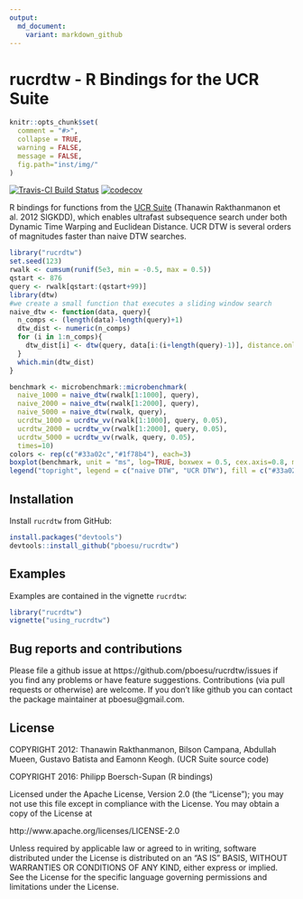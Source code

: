 ```yaml
---
output:
  md_document:
    variant: markdown_github
---
```


# rucrdtw - R Bindings for the UCR Suite


```r
knitr::opts_chunk$set(
  comment = "#>",
  collapse = TRUE,
  warning = FALSE,
  message = FALSE,
  fig.path="inst/img/"
)
```

[![Travis-CI Build Status](https://api.travis-ci.org/pboesu/rucrdtw.svg?branch=master)](https://travis-ci.org/pboesu/rucrdtw)
[![codecov](https://codecov.io/gh/pboesu/rucrdtw/branch/master/graph/badge.svg)](https://codecov.io/gh/pboesu/rucrdtw)

R bindings for functions from the [UCR Suite](http://www.cs.ucr.edu/~eamonn/UCRsuite.html) (Thanawin Rakthanmanon et al. 2012 SIGKDD), which enables ultrafast subsequence search under both Dynamic Time Warping and Euclidean Distance. UCR DTW is several orders of magnitudes faster than naive DTW searches. 

```r
library("rucrdtw")
set.seed(123)
rwalk <- cumsum(runif(5e3, min = -0.5, max = 0.5))
qstart <- 876
query <- rwalk[qstart:(qstart+99)]
library(dtw)
#we create a small function that executes a sliding window search
naive_dtw <- function(data, query){
  n_comps <- (length(data)-length(query)+1)
  dtw_dist <- numeric(n_comps)
  for (i in 1:n_comps){
    dtw_dist[i] <- dtw(query, data[i:(i+length(query)-1)], distance.only = TRUE, window.type="sakoechiba", window.size=5)$distance
  }
  which.min(dtw_dist)
}

benchmark <- microbenchmark::microbenchmark(
  naive_1000 = naive_dtw(rwalk[1:1000], query),
  naive_2000 = naive_dtw(rwalk[1:2000], query),
  naive_5000 = naive_dtw(rwalk, query),
  ucrdtw_1000 = ucrdtw_vv(rwalk[1:1000], query, 0.05),
  ucrdtw_2000 = ucrdtw_vv(rwalk[1:2000], query, 0.05),
  ucrdtw_5000 = ucrdtw_vv(rwalk, query, 0.05),
  times=10)
colors <- rep(c("#33a02c","#1f78b4"), each=3)
boxplot(benchmark, unit = "ms", log=TRUE, boxwex = 0.5, cex.axis=0.8, medcol = colors, staplecol=colors, boxcol=colors, staplewex=0)
legend("topright", legend = c("naive DTW", "UCR DTW"), fill = c("#33a02c","#1f78b4"), bty="n")
```
      
## Installation
Install `rucrdtw` from GitHub:

```r
install.packages("devtools")
devtools::install_github("pboesu/rucrdtw")
```

## Examples

Examples are contained in the vignette `rucrdtw`:
```r
library("rucrdtw")
vignette("using_rucrdtw")
```
 
## Bug reports and contributions

Please file a github issue at https://github.com/pboesu/rucrdtw/issues if you find any problems or have feature suggestions. Contributions (via pull requests or otherwise) are welcome. If you don't like github you can contact the package maintainer at pboesu@gmail.com.

## License
COPYRIGHT 2012: Thanawin Rakthanmanon, Bilson Campana, Abdullah Mueen, Gustavo Batista and Eamonn Keogh. (UCR Suite source code)

COPYRIGHT 2016: Philipp Boersch-Supan (R bindings)

Licensed under the Apache License, Version 2.0 (the "License"); you may not use this file except in compliance with the License. You may obtain a copy of the License at

http://www.apache.org/licenses/LICENSE-2.0

Unless required by applicable law or agreed to in writing, software distributed under the License is distributed on an "AS IS" BASIS, WITHOUT WARRANTIES OR CONDITIONS OF ANY KIND, either express or implied. See the License for the specific language governing permissions and limitations under the License.
